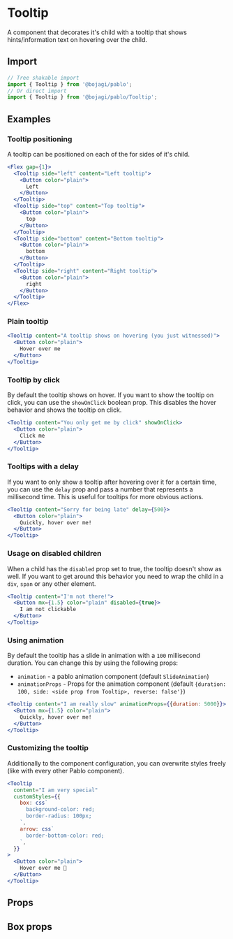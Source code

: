 
# Tooltip

A component that decorates it's child with a tooltip that shows hints/information text on hovering over the child.

## Import

```js
// Tree shakable import
import { Tooltip } from '@bojagi/pablo';
// Or direct import
import { Tooltip } from '@bojagi/pablo/Tooltip';
```

## Examples

### Tooltip positioning

A tooltip can be positioned on each of the for sides of it's child. 

```jsx live
<Flex gap={1}>
  <Tooltip side="left" content="Left tooltip">
    <Button color="plain">
      Left
    </Button>
  </Tooltip>
  <Tooltip side="top" content="Top tooltip">
    <Button color="plain">
      top
    </Button>
  </Tooltip>
  <Tooltip side="bottom" content="Bottom tooltip">
    <Button color="plain">
      bottom
    </Button>
  </Tooltip>
  <Tooltip side="right" content="Right tooltip">
    <Button color="plain">
      right
    </Button>
  </Tooltip>
</Flex>
```

### Plain tooltip

```jsx live
<Tooltip content="A tooltip shows on hovering (you just witnessed)">
  <Button color="plain">
    Hover over me
  </Button>
</Tooltip>
```

### Tooltip by click

By default the tooltip shows on hover. If you want to show the tooltip on click, you can use the `showOnClick` boolean prop.
This disables the hover behavior and shows the tooltip on click.

```jsx live
<Tooltip content="You only get me by click" showOnClick>
  <Button color="plain">
    Click me
  </Button>
</Tooltip>
```

### Tooltips with a delay

If you want to only show a tooltip after hovering over it for a certain time, you can use the `delay` prop and pass
a number that represents a millisecond time. This is useful for tooltips for more obvious actions.

```jsx live
<Tooltip content="Sorry for being late" delay={500}>
  <Button color="plain">
    Quickly, hover over me!
  </Button>
</Tooltip>
```

### Usage on disabled children

When a child has the `disabled` prop set to true, the tooltip doesn't show as well. If you want to get around this
behavior you need to wrap the child in a `div`, `span` or any other element. 

```jsx live
<Tooltip content="I'm not there!">
  <Button mx={1.5} color="plain" disabled={true}>
    I am not clickable
  </Button>
</Tooltip>
```

### Using animation

By default the tooltip has a slide in animation with a `100` millisecond duration. You can change this by using the following props:

* `animation` - a pablo animation component (default `SlideAnimation`)
* `animationProps` - Props for the animation component (default `{duration: 100, side: <side prop from Tooltip>, reverse: false'}`)

```jsx live
<Tooltip content="I am really slow" animationProps={{duration: 5000}}>
  <Button mx={1.5} color="plain">
    Quickly, hover over me!
  </Button>
</Tooltip>
```


### Customizing the tooltip

Additionally to the component configuration, you can overwrite styles freely (like with every other Pablo component).

```jsx live
<Tooltip
  content="I am very special"
  customStyles={{
    box: css`
      background-color: red;
      border-radius: 100px;
    `,
    arrow: css`
      border-bottom-color: red;
    `,
  }}
>
  <Button color="plain">
    Hover over me 🌈
  </Button>
</Tooltip>
```

## Props

<PropsTable name="Tooltip" type="direct" />

## Box props
<PropsTable name="Tooltip" type="box" />
